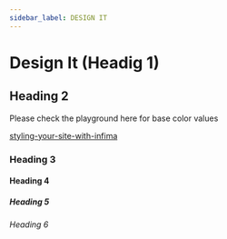 ```yaml
---
sidebar_label: DESIGN IT
---
```




# Design It (Headig 1)

<DesignIt />

## Heading 2

Please check the playground here for base color values

[styling-your-site-with-infima](https://docusaurus.io/docs/styling-layout/#styling-your-site-with-infima)

### Heading 3

#### Heading 4

##### Heading 5

###### Heading 6